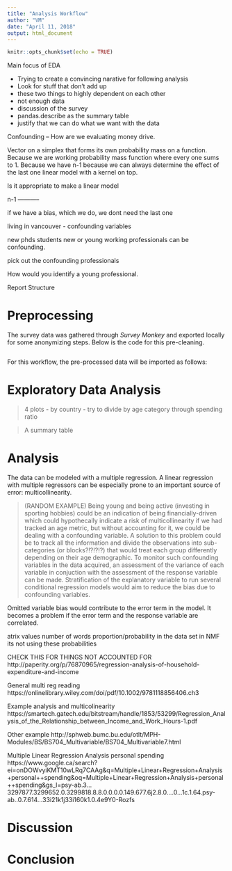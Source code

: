 ```yaml
---
title: "Analysis Workflow"
author: "VM"
date: "April 11, 2018"
output: html_document
---
```


```r
knitr::opts_chunk$set(echo = TRUE)
```

Main focus of EDA

* Trying to create a convincing narative for following analysis
* Look for stuff that don't add up
* these two things to highly dependent on each other
* not enough data 
* discussion of the survey
* pandas.describe as the summary table
* justify that we can do what we want with the data


Confounding -- 
How are we evaluating money drive.

Vector on a simplex that forms its own probability mass on a function. Because we are working
probability mass function where every one sums to 1. Because we have n-1 because 
we can always determine the effect of the last one 
linear model with a kernel on top.


Is it appropriate to make a linear model

n-1 ----------- 

if we have a bias, which we do, we dont need the last one

living in vancouver - confounding variables

new phds students
new or young working professionals can be confounding. 

pick out the confounding professionals 

How would you identify a young professional. 

Report Structure

# Preprocessing

The survey data was gathered through _Survey Monkey_ and exported locally for some anonymizing steps. Below is the code for this pre-cleaning.

```

```

For this workflow, the pre-processed data will be imported as follows:




# Exploratory Data Analysis

> 4 plots
- by country
- try to divide by age category through spending ratio

> A summary table

# Analysis

The data can be modeled with a multiple regression. 
A linear regression with multiple regressors can be especially prone to an important source of error: multicollinearity.

> (RANDOM EXAMPLE) Being young and being active (investing in sporting hobbies) could be an indication of being financially-driven which could hypothecally indicate a risk of multicollinearity if we had tracked an age metric, but without accounting for it, we could be dealing with a confounding variable. A solution to this problem could be to track all the information and divide the observations into sub-categories (or blocks?!?!?!?) that would treat each group differently depending on their age demographic. To monitor such confounding variables in the data acquired, an assessment of the variance of each variable in conjuction with the assessment of the response variable can be made. Stratification of the explanatory variable to run several conditional regression models would aim to reduce the bias due to confounding variables. 

Omitted variable bias would contribute to the error term in the model. It becomes a problem if the error term and the response variable are correlated. 

atrix values 
number of words proportion/probability in the data set
in NMF its not using these probabilities


CHECK THIS FOR THINGS NOT ACCOUNTED FOR
http://paperity.org/p/76870965/regression-analysis-of-household-expenditure-and-income


General multi reg reading
https://onlinelibrary.wiley.com/doi/pdf/10.1002/9781118856406.ch3

Example analysis and multicolinearity
https://smartech.gatech.edu/bitstream/handle/1853/53299/Regression_Analysis_of_the_Relationship_between_Income_and_Work_Hours-1.pdf

Other example 
http://sphweb.bumc.bu.edu/otlt/MPH-Modules/BS/BS704_Multivariable/BS704_Multivariable7.html

Multiple Linear Regression Analysis personal  spending
https://www.google.ca/search?ei=onDOWvyiKMT10wLRq7CAAg&q=Multiple+Linear+Regression+Analysis+personal++spending&oq=Multiple+Linear+Regression+Analysis+personal++spending&gs_l=psy-ab.3...3297877.3299652.0.3299818.8.8.0.0.0.0.149.677.6j2.8.0....0...1c.1.64.psy-ab..0.7.614...33i21k1j33i160k1.0.4e9Y0-Rozfs

# Discussion

# Conclusion